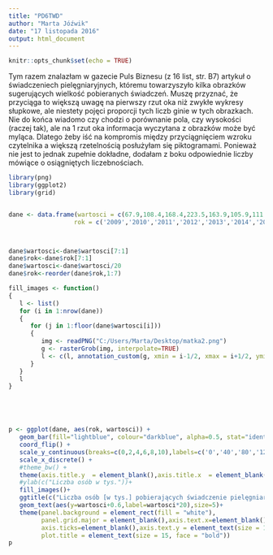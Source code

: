 ---
title: "PD6TWD"
author: "Marta Jóźwik"
date: "17 listopada 2016"
output: html_document
---

```{r setup, include=FALSE}
knitr::opts_chunk$set(echo = TRUE)
```

Tym razem znalazłam w gazecie Puls Biznesu (z 16 list, str. B7) artykuł o świadczeniech pielęgniaryjnych, któremu towarzyszyło kilka obrazków sugerujących wielkość pobieranych świadczeń. Muszę przyznać, że przyciąga to większą uwagę na pierwszy rzut oka niż zwykłe wykresy słupkowe, ale niestety pojęci proporcji tych liczb ginie w tych obrazkach. Nie do końca wiadomo czy chodzi o porównanie pola, czy wysokości (raczej tak), ale na 1 rzut oka informacja wyczytana z obrazków może być myląca. Dlatego żeby iść na kompromis między przyciągnięciem wzroku czytelnika a większą rzetelnością posłużyłam się piktogramami. Ponieważ nie jest to jednak zupełnie dokładne, dodałam z boku odpowiednie liczby mówiące o osiągniętych liczebnościach.

```{r, echo=FALSE,warning=F}

library(png)
library(ggplot2)
library(grid)


dane <- data.frame(wartosci = c(67.9,108.4,168.4,223.5,163.9,105.9,111.7), 
                  rok = c('2009','2010','2011','2012','2013','2014','2015'))



dane$wartosci<-dane$wartosci[7:1]
dane$rok<-dane$rok[7:1]
dane$wartosci<-dane$wartosci/20
dane$rok<-reorder(dane$rok,1:7)

fill_images <- function()
{
   l <- list()
   for (i in 1:nrow(dane)) 
   {
      for (j in 1:floor(dane$wartosci[i]))
      {
         img <- readPNG("C:/Users/Marta/Desktop/matka2.png")
         g <- rasterGrob(img, interpolate=TRUE)
         l <- c(l, annotation_custom(g, xmin = i-1/2, xmax = i+1/2, ymin = j-1, ymax = j))
      }
   }
   l
}





p <- ggplot(dane, aes(rok, wartosci)) + 
   geom_bar(fill="lightblue", colour="darkblue", alpha=0.5, stat="identity") + 
   coord_flip() + 
   scale_y_continuous(breaks=c(0,2,4,6,8,10),labels=c('0','40','80','120','160','200')) + 
   scale_x_discrete() + 
   #theme_bw() + 
   theme(axis.title.y  = element_blank(),axis.title.x  = element_blank()) + 
   #ylab(c("Liczba osób w tys."))+
   fill_images()+
   ggtitle(c("Liczba osób [w tys.] pobierających świadczenie pielęgniaryjne \n w latach 2009-2015"))+
   geom_text(aes(y=wartosci+0.6,label=wartosci*20),size=5)+
   theme(panel.background = element_rect(fill = "white"),
         panel.grid.major = element_blank(),axis.text.x=element_blank(),
         axis.ticks=element_blank(),axis.text.y = element_text(size = 12),
         plot.title = element_text(size = 15, face = "bold"))
p

```


